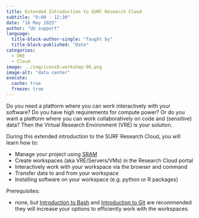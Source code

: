 ```yaml
---
title: Extended Introduction to SURF Research Cloud
subtitle: "9:00 - 12:30"
date: "16 May 2025"
author: "UU support"
language: 
  title-block-author-single: "Taught by"
  title-block-published: "Date"
categories:
  - VRE
  - Cloud
image: ../img/icons8-workshop-96.png
image-alt: "data center"
execute: 
  cache: true
  freeze: true
---
```


Do you need a platform where you can work interactively with your software? Do you have high requirements for compute power? Or do you want a platform where you can work collaboratively on code and (sensitive) data? Then the Virtual Research Environment (VRE) is your solution.

During this extended introduction to the SURF Research Cloud, you will learn how to:

- Manage your project using [SRAM]()
- Create workspaces (aka VRE/Servers/VMs) in the Research Cloud portal
- Interactively work with your workspace via the browser and command
- Transfer data to and from your workspace
- Installing software on your workspace (e.g. python or R packages)

Prerequisites:

- none, but [Introduction to Bash](./day-1.qmd) and [Introduction to Git](day-2.qmd) are recommended they will increase your options to efficiently work with the workspaces.